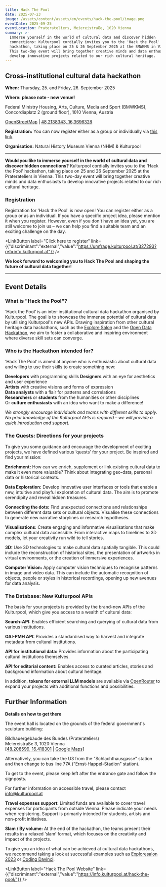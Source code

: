 ```yaml
---
title: Hack The Pool
date: 2025-07-23
image: /assets/content/assets/en/events/hack-the-pool/image.png
eventDate: 2025-09-25
eventLocation: Praterateliers, Meiereistraße, 1020 Vienna
summary: >-
  Immerse yourself in the world of cultural data and discover hidden
  connections: Kulturpool cordially invites you to the 'Hack the Pool'
  hackathon, taking place on 25 & 26 September 2025 at the BMWKMS in Vienna.
  This two-day event will bring together creative minds and data enthusiasts to
  develop innovative projects related to our rich cultural heritage.
---
```

## Cross-institutional cultural data hackathon

**When:** Thursday, 25. and Friday, 26. September 2025

**Where:** **please note - new venue!**

Federal Ministry Housing, Arts, Culture, Media and Sport (BMWKMS), Concordiaplatz 2 (ground floor), 1010 Vienna, Austria

[OpenStreetMap](https://osm.org/go/0JrJDqtVg?node=566660787\&ref=info.kulturpool.at) | [48,2138343, 16,3696328](https://www.openstreetmap.org/?ref=info.kulturpool.at#map=18/48.2138343/16.3696328)

**Registration:** You can now register either as a group or individually via [this link](https://umfrage.kulturpool.at/327293?ref=info.kulturpool.at).

**Organisation:** Natural History Museum Vienna (NHM) & Kulturpool

---

**Would you like to immerse yourself in the world of cultural data and discover hidden connections?** Kulturpool cordially invites you to the 'Hack the Pool' hackathon, taking place on 25 and 26 September 2025 at the Praterateliers in Vienna. This two-day event will bring together creative minds and data enthusiasts to develop innovative projects related to our rich cultural heritage.

### **Registration**

Registration for 'Hack the Pool' is now open! You can register either as a group or as an individual. If you have a specific project idea, please mention it when you register. However, even if you don't have an idea yet, you are still welcome to join us – we can help you find a suitable team and an exciting challenge on the day.

<LinkButton label="Click here to register" link={{"discriminant":"external","value":"https://umfrage.kulturpool.at/327293?ref=info.kulturpool.at"}} />

**We look forward to welcoming you to Hack The Pool and shaping the future of cultural data together!**

---

## **Event Details**

### **What is "Hack the Pool"?**

‘Hack the Pool’ is an inter-institutional cultural data hackathon organised by Kulturpool. The goal is to showcase the immense potential of cultural data by utilising Kulturpool's new APIs. Drawing inspiration from other cultural heritage data hackathons, such as the [Explore Salon](https://clariah.at/en/exploresalon2023) and the [Open Data Hackathon](https://www.data.gv.at/2025/03/19/open-data-hackathon-im-metalab-wien-datenschaetze-entdecken-und-nutzbar-machen/), we aim to foster a collaborative and inspiring environment where diverse skill sets can converge.

### **Who is the Hackathon intended for?**

‘Hack The Pool’ is aimed at anyone who is enthusiastic about cultural data and willing to use their skills to create something new:

**Developers** with programming skills
**Designers** with an eye for aesthetics and user experience\
**Artists** with creative visions and forms of expression \
**Data analysts** with a flair for patterns and correlations \
**Researchers** or **students** from the humanities or other disciplines \
Or **culture enthusiasts** with an idea who want to make a difference!

*We strongly encourage individuals and teams with different skills to apply. No prior knowledge of the Kulturpool APIs is required – we will provide a quick introduction and support.*

### **The Quests: Directions for your projects**

To give you some guidance and encourage the development of exciting projects, we have defined various ‘quests’ for your project. Be inspired and find your mission:

**Enrichment:** How can we enrich, supplement or link existing cultural data to make it even more valuable? Think about integrating geo-data, personal data or historical contexts.

**Data Exploration:** Develop innovative user interfaces or tools that enable a new, intuitive and playful exploration of cultural data. The aim is to promote serendipity and reveal hidden treasures.

**Connecting the dots:** Find unexpected connections and relationships between different data sets or cultural objects. Visualise these connections to generate new narrative storylines or research hypotheses.

**Visualisations:** Create engaging and informative visualisations that make complex cultural data accessible. From interactive maps to timelines to 3D models, let your creativity run wild to tell stories.

**3D:** Use 3D technologies to make cultural data spatially tangible. This could include the reconstruction of historical sites, the presentation of artworks in virtual environments, or the creation of immersive experiences.

**Computer Vision:** Apply computer vision techniques to recognise patterns in image and video data. This can include the automatic recognition of objects, people or styles in historical recordings, opening up new avenues for data analysis.

### **The Database: New Kulturpool APIs**

The basis for your projects is provided by the brand-new APIs of the Kulturpool, which give you access to a wealth of cultural data:

**Search-API:** Enables efficient searching and querying of cultural data from various institutions.

**OAI-PMH API:** Provides a standardised way to harvest and integrate metadata from cultural institutions.

**API for institutional data:** Provides information about the participating cultural institutions themselves.

**API for editorial content:** Enables access to curated articles, stories and background information about cultural heritage.

In addition, **tokens for external LLM models** are available via [OpenRouter](https://openrouter.ai/?ref=info.kulturpool.at) to expand your projects with additional functions and possibilities.

## **Further Information**

**Details on how to get there**

The event hall is located on the grounds of the federal government's sculpture building:

Bildhauergebäude des Bundes (Praterateliers)\
Meiereistraße 3, 1020 Vienna\
\[[48.208599, 16.418301](https://www.openstreetmap.org/way/29222612?ref=info.kulturpool.at#map=17/48.208656/16.418499) | [Google Maps](https://www.google.com/maps/place/Bildhauergeb%C3%A4ude+Des+Bundes/@48.2086735,16.409045,2808m/data=!3m1!1e3!4m6!3m5!1s0x476d07398016bf39:0x768de9a2f6bd396d!8m2!3d48.2085493!4d16.4184032!16s%2Fg%2F11fjw347z1?ref=info.kulturpool.at)]

Alternatively, you can take the U3 from the "Schlachthausgasse" station and then change to bus line 77A ("Ernst-Happel-Stadion" station).

To get to the event, please keep left after the entrance gate and follow the signposts.

For further information on accessible travel, please contact [info@kulturpool.at](mailto:info@kulturpool.at)

**Travel expenses support**: Limited funds are available to cover travel expenses for participants from outside Vienna. Please indicate your needs when registering. Support is primarily intended for students, artists and non-profit initiatives.

**Slam / By volume:** At the end of the hackathon, the teams present their results in a relaxed ‘slam’ format, which focuses on the creativity and impact of the projects.

To give you an idea of what can be achieved at cultural data hackathons, we recommend taking a look at successful examples such as [Exploresalon 2023](https://clariah.at/en/exploresalon2023?ref=info.kulturpool.at) or [Coding Davinci](https://codingdavinci.de/?ref=info.kulturpool.at).

<Grid layout="two-columns" alignment="center">
  <GridItem alignment="stretch">
    <ImageLink link={{"discriminant":"consortium","value":"naturhistorisches-museum-wien"}} src="/assets/content/assets/en/events/hack-the-pool/naturhistorisches-museum-wien-logo.svg.png" text="Link to the description of and information about the natural history museum vienna" />
  </GridItem>

  <GridItem alignment="stretch">
    <ImageLink link={{"discriminant":"external","value":"https://info.kulturpool.at/hack-the-pool/"}} src="/assets/content/assets/en/events/hack-the-pool/kultur-poo-info-logo.png" text="Link to the event on the website of kulturpool info" />
  </GridItem>
</Grid>

<LinkButton label="Hack The Pool Website" link={{"discriminant":"external","value":"https://info.kulturpool.at/hack-the-pool/"}} />
